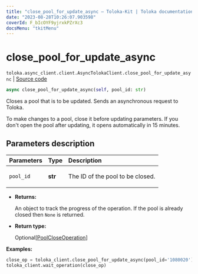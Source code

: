 ```yaml
---
title: "close_pool_for_update_async — Toloka-Kit | Toloka documentation"
date: "2023-08-28T10:26:07.903598"
coverId: F_bIcOYF9yjrxkPZrXc3
docsMenu: "tkitMenu"
---
```


# close_pool_for_update_async

`toloka.async_client.client.AsyncTolokaClient.close_pool_for_update_async` | [Source code](https://github.com/Toloka/toloka-kit/blob/v1.2.1/src/async_client/client.py#L0)

```python
async close_pool_for_update_async(self, pool_id: str)
```

Closes a pool that is to be updated. Sends an asynchronous request to Toloka.

To make changes to a pool, close it before updating parameters.
If you don't open the pool after updating, it opens automatically in 15 minutes.

## Parameters description

| Parameters | Type | Description |
| :----------| :----| :-----------|
`pool_id`|**str**|<p>The ID of the pool to be closed.</p>

* **Returns:**

  An object to track the progress of the operation. If the pool is already closed then `None` is returned.

* **Return type:**

  Optional\[[PoolCloseOperation](/docs/toloka-kit/reference/toloka.client.operations.PoolCloseOperation)\]

**Examples:**

```python
close_op = toloka_client.close_pool_for_update_async(pool_id='1080020')
toloka_client.wait_operation(close_op)
```
